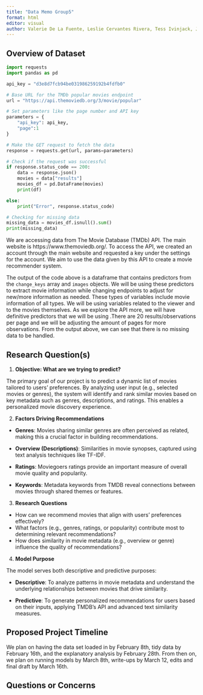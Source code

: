 ```yaml
---
title: "Data Memo Group5"
format: html
editor: visual
author: Valerie De La Fuente, Leslie Cervantes Rivera, Tess Ivinjack, Jiajia Feng
---
```


## Overview of Dataset

```python
import requests
import pandas as pd

api_key = "d3e8d7fcb94be031986259192b4fdfb0"

# Base URL for the TMDb popular movies endpoint
url = "https://api.themoviedb.org/3/movie/popular"

# Set parameters like the page number and API key
parameters = {
    "api_key": api_key,
    "page":1
}

# Make the GET request to fetch the data
response = requests.get(url, params=parameters)

# Check if the request was successful
if response.status_code == 200:
    data = response.json()  
    movies = data["results"]  
    movies_df = pd.DataFrame(movies)
    print(df)

else:
    print("Error", response.status_code)

# Checking for missing data
missing_data = movies_df.isnull().sum()
print(missing_data)
```

We are accessing data from The Movie Database (TMDb) API. The main website is https://www.themoviedb.org/. To access the API, we created an account through the main website and requested a key under the settings for the account. We aim to use the data given by this API to create a movie recommender system.

The output of the code above is a dataframe that contains predictors from the `change_keys` array and `images` objects. We will be using these predictors to extract movie information while changing endpoints to adjust for new/more information as needed. These types of variables include movie information of all types. We will be using variables related to the viewer and to the movies themselves. As we explore the API more, we will have definitive predictors that we will be using .There are 20 results/observations per page and we will be adjusting the amount of pages for more observations. From the output above, we can see that there is no missing data to be handled.

## Research Question(s)

1.  **Objective: What are we trying to predict?**

The primary goal of our project is to predict a dynamic list of movies tailored to users’ preferences. By analyzing user input (e.g., selected movies or genres), the system will identify and rank similar movies based on key metadata such as genres, descriptions, and ratings. This enables a personalized movie discovery experience.

2.  **Factors Driving Recommendations**

-   **Genres**: Movies sharing similar genres are often perceived as related, making this a crucial factor in building recommendations.

-   **Overview (Descriptions)**: Similarities in movie synopses, captured using text analysis techniques like TF-IDF.

-   **Ratings**: Moviegoers ratings provide an important measure of overall movie quality and popularity.

-   **Keywords**: Metadata keywords from TMDB reveal connections between movies through shared themes or features.

3.  **Research Questions**

-   How can we recommend movies that align with users’ preferences effectively?
-   What factors (e.g., genres, ratings, or popularity) contribute most to determining relevant recommendations?
-   How does similarity in movie metadata (e.g., overview or genre) influence the quality of recommendations?

4.  **Model Purpose**

The model serves both descriptive and predictive purposes:

-   **Descriptive**: To analyze patterns in movie metadata and understand the underlying relationships between movies that drive similarity.

-   **Predictive**: To generate personalized recommendations for users based on their inputs, applying TMDB’s API and advanced text similarity measures.

## Proposed Project Timeline

We plan on having the data set loaded in by February 8th, tidy data by February 16th, and the explanatory analysis by February 28th. From then on, we plan on running models by March 8th, write-ups by March 12, edits and final draft by March 16th.

## Questions or Concerns
